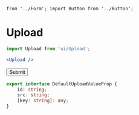 	from '../Form'; import Button from '../Button';

<Meta
	title="Form/Upload"
	component={Upload}
/>

# Upload

```jsx
import Upload from 'ui/Upload';

<Upload />
```

<Canvas>
	<Story name="Upload">
		<Form onSubmit={console.log}>
			<Upload name="logo" />
			<Button>Submit</Button>
		</Form>
	</Story>
</Canvas>

<ArgsTable of={Upload} />

```ts
export interface DefaultUploadValueProp {
	id: string;
	src: string;
	[key: string]: any;
}
```
